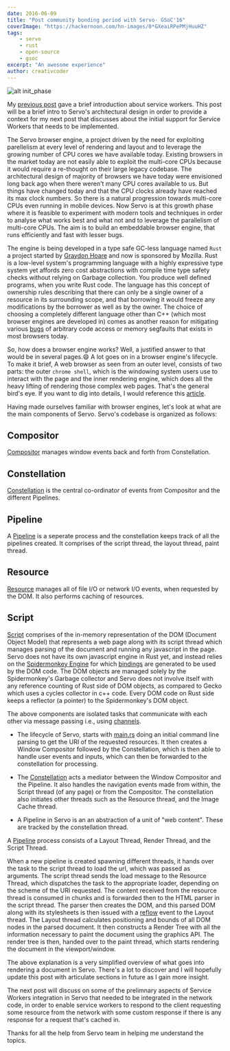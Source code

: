 ```yaml
---
date: 2016-06-09
title: "Post community bonding period with Servo- GSoC'16"
coverImage: "https://hackernoon.com/hn-images/0*GXeaiRPePMjHuuHZ"
tags:
    - servo
    - rust
    - open-source
    - gsoc
excerpt: "An awesome experience"
author: creativcoder
---
```


![alt init_phase](https://hackernoon.com/hn-images/0*GXeaiRPePMjHuuHZ)

My [previous post](service-workers-web/) gave a brief introduction about service workers. This post will be a brief intro to Servo's architectural design in order to provide a context for my next post that discusses about the initial support for Service Workers that needs to be implemented.

The Servo browser engine, a project driven by the need for exploiting parellelism at every level of rendering and layout and to leverage the growing number of CPU cores we have available today. Existing browsers in the market today are not easily able to exploit the multi-core CPUs because it would require a re-thought on their large legacy codebase. The architectural design of majority of browsers we have today were envisioned long back ago when there weren't many CPU cores available to us. But things have changed today and that the CPU clocks already have reached its max clock numbers. So there is a natural progression towards multi-core CPUs even running in mobile devices. Now Servo is at this growth phase where it is feasible to experiment with modern tools and techniques in order to analyse what works best and what not and to leverage the parallelism of multi-core CPUs. The aim is to build an embeddable browser engine, that runs efficiently and fast with lesser bugs.

The engine is being developed in a type safe GC-less language named `Rust` a project started by [Graydon Hoare](https://github.com/graydon) and now is sponsored by Mozilla. Rust is a low-level system's programming language with a highly expressive type system yet affords zero cost abstractions with compile time type safety checks without relying on Garbage collection. You produce well defined programs, when you write Rust code. The language has this concept of ownership rules describing that there can only be a single owner of a resource in its surrounding scope, and that borrowing it would freeze any modifications by the borrower as well as by the owner. The choice of choosing a completely different language other than C++ (which most browser engines are developed in) comes as another reason for mitigating various [bugs](https://bugs.launchpad.net/bugs/bugtrackers/auto-bugs.webkit.org) of arbitrary code access or memory segfaults that exists in most browsers today.

So, how does a browser engine works? Well, a justified answer to that would be in several pages.😄 A lot goes on in a browser engine's lifecycle. To make it brief, A web browser as seen from an outer level, consists of two parts: the outer `chrome shell`, which is the windowing system users use to interact with the page and the inner rendering engine, which does all the heavy lifting of rendering those complex web pages. That's the general bird's eye. If you want to dig into details, I would reference this [article](http://www.html5rocks.com/en/tutorials/internals/howbrowserswork/).

Having made ourselves familiar with browser engines, let's look at what are the main components of Servo. Servo's codebase is organized as follows:

## Compositor

[Compositor](https://github.com/servo/servo/blob/master/components/compositing/compositor.rs) manages window events back and forth from Constellation.

## Constellation

[Constellation](https://github.com/servo/servo/blob/master/components/constellation/constellation.rs) is the central co-ordinator of events from Compositor and the different Pipelines.

## Pipeline

A [Pipeline](https://github.com/servo/servo/blob/master/components/constellation/pipeline.rs) is a seperate process and the constellation keeps track of all the pipelines created. It comprises of the script thread, the layout thread, paint thread.

## Resource 

[Resource](https://github.com/servo/servo/blob/master/components/net/resource_thread.rs) manages all of file I/O or network I/O events, when requested by the DOM. It also performs caching of resources.

## Script

[Script](https://github.com/servo/servo/tree/master/components/script) comprises of the in-memory representation of the DOM (Document Object Model) that represents a web page along with its script thread which manages parsing of the document and running any javascript in the page. Servo does not have its own javascript engine in Rust yet, and instead relies on the [Spidermonkey Engine](https://developer.mozilla.org/en-US/docs/Mozilla/Projects/SpiderMonkey) for which [bindings](https://github.com/servo/rust-mozjs) are generated to be used by the DOM code. The DOM objects are managed solely by the Spidermonkey's Garbage collector and Servo does not involve itself with any reference counting of Rust side of DOM objects, as compared to Gecko which uses a cycles collector in c++ code. Every DOM code on Rust side keeps a reflector (a pointer) to the Spidermonkey's DOM object.

The above components are isolated tasks that communicate with each other via message passing i.e., using [channels](https://github.com/servo/ipc-channel).

* The lifecycle of Servo, starts with [main.rs](https://github.com/servo/servo/blob/ce88b8ed30feff9c7d3f067041fe5d781e012351/components/servo/main.rs#L51) doing an initial command line parsing to get the URI of the requested resources. It then creates a Window Compositor followed by the Constellation, which is then able to handle user events and inputs, which can then be forwarded to the constellation for processing.

* The [Constellation](https://github.com/servo/servo/blob/ce88b8ed30feff9c7d3f067041fe5d781e012351/components/constellation/constellation.rs#L84) acts a mediator between the Window Compositor and the Pipeline. It also handles the navigation events made from within, the Script thread (of any page) or from the Compositor. The constellation also initiates other threads such as the Resource thread, and the Image Cache thread.

* A Pipeline in Servo is an an abstraction of a unit of "web content". These are tracked by the constellation thread.

A [Pipeline](https://github.com/servo/servo/blob/ce88b8ed30feff9c7d3f067041fe5d781e012351/components/constellation/pipeline.rs#L49) process consists of a Layout Thread, Render Thread, and the Script Thread.

When a new pipeline is created spawning different threads, it hands over the task to the script thread to load the url, which was passed as arguments. The script thread sends the load message to the Resource Thread, which dispatches the task to the appropriate loader, depending on the scheme of the URI requested. The content received from the resource thread is consumed in chunks and is forwarded then to the HTML parser in the script thread. The parser then creates the DOM, and this parsed DOM along with its stylesheets is then issued with a [reflow](https://github.com/servo/servo/blob/ce88b8ed30feff9c7d3f067041fe5d781e012351/components/layout/layout_thread.rs#L998) event to the Layout thread. The Layout thread calculates positioning and bounds of all DOM nodes in the parsed document. It then constructs a Render Tree with all the information necessary to paint the document using the graphics API. The render tree is then, handed over to the paint thread, which starts rendering the document in the viewport/window.

The above explanation is a very simplified overview of what goes into rendering a document in Servo. There's a lot to discover and I will hopefully update this post with articulate sections in future as I gain more insight.

The next post will discuss on some of the prelimnary aspects of Service Workers integration in Servo that needed to be integrated in the network code, in order to enable service workers to respond to the client requesting some resource from the network with some custom response if there is any response for a request that's cached in.

Thanks for all the help from Servo team in helping me understand the topics.
